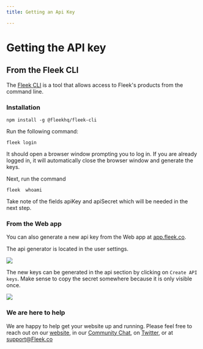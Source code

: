 ```yaml
---
title: Getting an Api Key

---
```


# Getting the API key

## From the Fleek CLI

The [Fleek CLI](https://www.npmjs.com/package/@fleekhq/fleek-cli) is a tool that allows access to Fleek's products from the command line.

### Installation

`npm install -g @fleekhq/fleek-cli`

Run the following command:

`fleek login`

It should open a browser window prompting you to log in. If you are already logged in, it will automatically close the browser window and generate the keys.

Next, run the command

`fleek  whoami`

Take note of the fields apiKey and apiSecret which will be needed in the next step.

### From the Web app

You can also generate a new api key from the Web app at [app.fleek.co](https://app.fleek.co).

The api generator is located in the user settings.

![](./images/userSettings.png)

The new keys can be generated in the api section by clicking on `Create API keys`.
Make sense to copy the secret somewhere because it is only visible once.

![](images/apiKeys.png)


### We are here to help

We are happy to help get your website up and running. Please feel free to reach out on our [website](https://Fleek.co), in our [Community Chat](https://join.slack.com/t/fleek-public/shared_invite/zt-bxna7y1d-PbVdut4rgHt5jM6Zjg9g9A), on [Twitter](https://twitter.com/FleekHQ), or at support@Fleek.co
